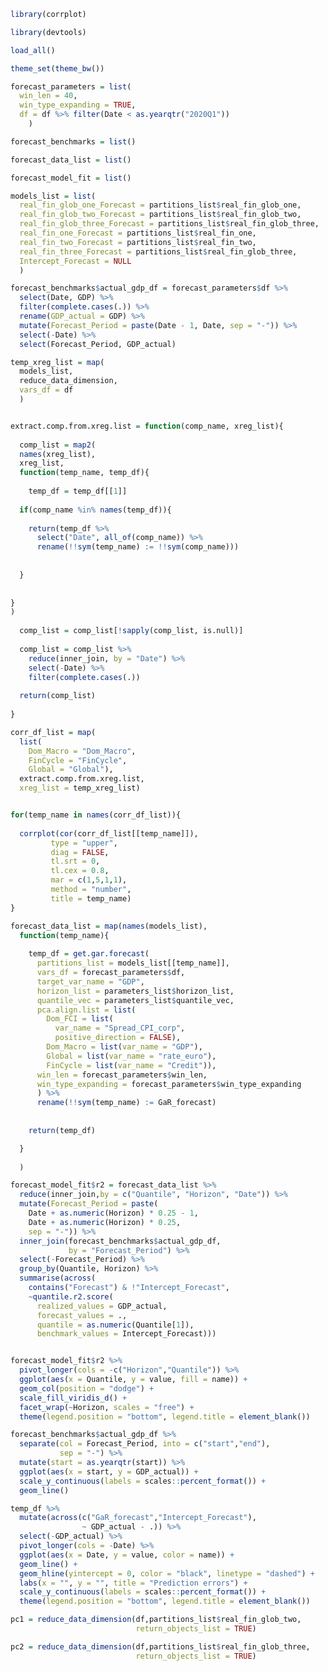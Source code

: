 

```r

library(corrplot)

library(devtools)

load_all()

```


```r

theme_set(theme_bw())

forecast_parameters = list(
  win_len = 40,
  win_type_expanding = TRUE,
  df = df %>% filter(Date < as.yearqtr("2020Q1"))
    )

forecast_benchmarks = list()

forecast_data_list = list()

forecast_model_fit = list()

models_list = list(
  real_fin_glob_one_Forecast = partitions_list$real_fin_glob_one,
  real_fin_glob_two_Forecast = partitions_list$real_fin_glob_two,
  real_fin_glob_three_Forecast = partitions_list$real_fin_glob_three,
  real_fin_one_Forecast = partitions_list$real_fin_one,
  real_fin_two_Forecast = partitions_list$real_fin_two,
  real_fin_three_Forecast = partitions_list$real_fin_glob_three,
  Intercept_Forecast = NULL
  )


```


```r

forecast_benchmarks$actual_gdp_df = forecast_parameters$df %>% 
  select(Date, GDP) %>% 
  filter(complete.cases(.)) %>% 
  rename(GDP_actual = GDP) %>% 
  mutate(Forecast_Period = paste(Date - 1, Date, sep = "-")) %>% 
  select(-Date) %>% 
  select(Forecast_Period, GDP_actual)

```


```r


temp_xreg_list = map(
  models_list,
  reduce_data_dimension,
  vars_df = df
  )


extract.comp.from.xreg.list = function(comp_name, xreg_list){
  
  comp_list = map2(
  names(xreg_list),
  xreg_list,
  function(temp_name, temp_df){
    
    temp_df = temp_df[[1]]
  
  if(comp_name %in% names(temp_df)){
    
    return(temp_df %>% 
      select("Date", all_of(comp_name)) %>% 
      rename(!!sym(temp_name) := !!sym(comp_name)))
    
    
  }
  
  
}
)
  
  comp_list = comp_list[!sapply(comp_list, is.null)]
  
  comp_list = comp_list %>% 
    reduce(inner_join, by = "Date") %>% 
    select(-Date) %>% 
    filter(complete.cases(.))
  
  return(comp_list)
  
}

corr_df_list = map(
  list(
    Dom_Macro = "Dom_Macro",
    FinCycle = "FinCycle",
    Global = "Global"),
  extract.comp.from.xreg.list,
  xreg_list = temp_xreg_list)


for(temp_name in names(corr_df_list)){
  
  corrplot(cor(corr_df_list[[temp_name]]),
         type = "upper",
         diag = FALSE,
         tl.srt = 0,
         tl.cex = 0.8,
         mar = c(1,5,1,1),
         method = "number",
         title = temp_name)
}


```



```r

forecast_data_list = map(names(models_list),
  function(temp_name){
    
    temp_df = get.gar.forecast(
      partitions_list = models_list[[temp_name]],
      vars_df = forecast_parameters$df,
      target_var_name = "GDP",
      horizon_list = parameters_list$horizon_list,
      quantile_vec = parameters_list$quantile_vec,
      pca.align.list = list(
        Dom_FCI = list(
          var_name = "Spread_CPI_corp",
          positive_direction = FALSE),
        Dom_Macro = list(var_name = "GDP"),
        Global = list(var_name = "rate_euro"),
        FinCycle = list(var_name = "Credit")),
      win_len = forecast_parameters$win_len,
      win_type_expanding = forecast_parameters$win_type_expanding
      ) %>% 
      rename(!!sym(temp_name) := GaR_forecast)
    
    
    return(temp_df)

  }
  
  )

```


```r

forecast_model_fit$r2 = forecast_data_list %>% 
  reduce(inner_join,by = c("Quantile", "Horizon", "Date")) %>% 
  mutate(Forecast_Period = paste(
    Date + as.numeric(Horizon) * 0.25 - 1,
    Date + as.numeric(Horizon) * 0.25,
    sep = "-")) %>% 
  inner_join(forecast_benchmarks$actual_gdp_df,
             by = "Forecast_Period") %>% 
  select(-Forecast_Period) %>% 
  group_by(Quantile, Horizon) %>% 
  summarise(across(
    contains("Forecast") & !"Intercept_Forecast",
    ~quantile.r2.score(
      realized_values = GDP_actual,
      forecast_values = .,
      quantile = as.numeric(Quantile[1]),
      benchmark_values = Intercept_Forecast)))



```


```r

forecast_model_fit$r2 %>% 
  pivot_longer(cols = -c("Horizon","Quantile")) %>% 
  ggplot(aes(x = Quantile, y = value, fill = name)) + 
  geom_col(position = "dodge") + 
  scale_fill_viridis_d() + 
  facet_wrap(~Horizon, scales = "free") + 
  theme(legend.position = "bottom", legend.title = element_blank())

```


```r

forecast_benchmarks$actual_gdp_df %>% 
  separate(col = Forecast_Period, into = c("start","end"),
           sep = "-") %>% 
  mutate(start = as.yearqtr(start)) %>% 
  ggplot(aes(x = start, y = GDP_actual)) + 
  scale_y_continuous(labels = scales::percent_format()) + 
  geom_line()

```


```r

temp_df %>% 
  mutate(across(c("GaR_forecast","Intercept_Forecast"),
                ~ GDP_actual - .)) %>% 
  select(-GDP_actual) %>% 
  pivot_longer(cols = -Date) %>% 
  ggplot(aes(x = Date, y = value, color = name)) +
  geom_line() + 
  geom_hline(yintercept = 0, color = "black", linetype = "dashed") + 
  labs(x = "", y = "", title = "Prediction errors") + 
  scale_y_continuous(labels = scales::percent_format()) + 
  theme(legend.position = "bottom", legend.title = element_blank())


```


```r

pc1 = reduce_data_dimension(df,partitions_list$real_fin_glob_two,
                            return_objects_list = TRUE)

pc2 = reduce_data_dimension(df,partitions_list$real_fin_glob_three,
                            return_objects_list = TRUE)

```

